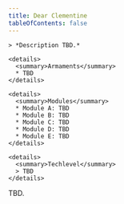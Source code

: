 ```yaml
---
title: Dear Clementine
tableOfContents: false
---
```


<Tabs>

  <TabItem label="Info" icon="information">

    > *Description TBD.*

    <details>
      <summary>Armaments</summary>
      * TBD
    </details>

    <details>
      <summary>Modules</summary>
      * Module A: TBD 
      * Module B: TBD 
      * Module C: TBD 
      * Module D: TBD
      * Module E: TBD
    </details>

    <details>
      <summary>Techlevel</summary>
      > TBD
    </details>

  </TabItem>

  <TabItem label="Guide" icon="open-book">
    TBD.
  </TabItem>

</Tabs>

